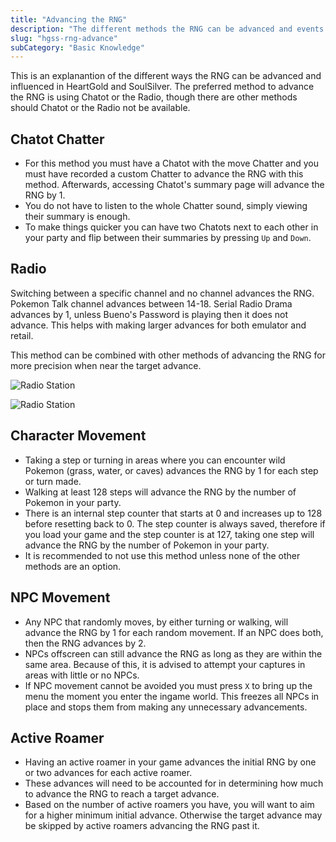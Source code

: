```yaml
---
title: "Advancing the RNG"
description: "The different methods the RNG can be advanced and events that influence the RNG"
slug: "hgss-rng-advance"
subCategory: "Basic Knowledge"
---
```


This is an explanantion of the different ways the RNG can be advanced and influenced in HeartGold and SoulSilver. The preferred method to advance the RNG is using Chatot or the Radio, though there are other methods should Chatot or the Radio not be available.

## Chatot Chatter

- For this method you must have a Chatot with the move Chatter and you must have recorded a custom Chatter to advance the RNG with this method. Afterwards, accessing Chatot's summary page will advance the RNG by 1.
- You do not have to listen to the whole Chatter sound, simply viewing their summary is enough.
- To make things quicker you can have two Chatots next to each other in your party and flip between their summaries by pressing `Up` and `Down`.

## Radio

Switching between a specific channel and no channel advances the RNG. Pokemon Talk channel advances between 14-18. Serial Radio Drama advances by 1, unless Bueno's Password is playing then it does not advance. This helps with making larger advances for both emulator and retail.

This method can be combined with other methods of advancing the RNG for more precision when near the target advance.

![Radio Station](/images/HeartGold-SoulSilver/Advance-RNG/Radio.png)

![Radio Station](/images/HeartGold-SoulSilver/Advance-RNG/Radio-2.png)

## Character Movement

- Taking a step or turning in areas where you can encounter wild Pokemon (grass, water, or caves) advances the RNG by 1 for each step or turn made.
- Walking at least 128 steps will advance the RNG by the number of Pokemon in your party.
- There is an internal step counter that starts at 0 and increases up to 128 before resetting back to 0. The step counter is always saved, therefore if you load your game and the step counter is at 127, taking one step will advance the RNG by the number of Pokemon in your party.
- It is recommended to not use this method unless none of the other methods are an option.

## NPC Movement

- Any NPC that randomly moves, by either turning or walking, will advance the RNG by 1 for each random movement. If an NPC does both, then the RNG advances by 2.
- NPCs offscreen can still advance the RNG as long as they are within the same area. Because of this, it is advised to attempt your captures in areas with little or no NPCs.
- If NPC movement cannot be avoided you must press `X` to bring up the menu the moment you enter the ingame world. This freezes all NPCs in place and stops them from making any unnecessary advancements.

## Active Roamer

- Having an active roamer in your game advances the initial RNG by one or two advances for each active roamer.
- These advances will need to be accounted for in determining how much to advance the RNG to reach a target advance.
- Based on the number of active roamers you have, you will want to aim for a higher minimum initial advance. Otherwise the target advance may be skipped by active roamers advancing the RNG past it.
